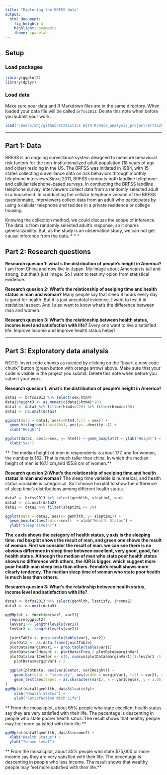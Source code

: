 ```yaml
---
title: "Exploring the BRFSS data"
output: 
  html_document: 
    fig_height: 4
    highlight: pygments
    theme: spacelab
---
```


## Setup

### Load packages

```r
library(ggplot2)
library(dplyr)
```

### Load data

Make sure your data and R Markdown files are in the same directory. When loaded
your data file will be called `brfss2013`. Delete this note when before you submit 
your work. 

```r
load("/Users/xbj/github/Statistics With R/Data_analysis_project/brfss2013.RData")
```



* * *

## Part 1: Data
BRFSS is an ongoing surveillance system designed to measure behavioral risk factors for the non-institutionalized adult population (18 years of age and older) residing in the US. The BRFSS was initiated in 1984, with 15 states collecting surveillance data on risk behaviors through monthly telephone interviews.Since 2011, BRFSS conducts both landline telephone- and cellular telephone-based surveys. In conducting the BRFSS landline telephone survey, interviewers collect data from a randomly selected adult in a household. In conducting the cellular telephone version of the BRFSS questionnaire, interviewers collect data from an adult who participates by using a cellular telephone and resides in a private residence or college housing.

Knowing the collection method, we could discuss the scope of inference. The data is from randomly selected adult's response, so it shares generalizability. But, as the study is an observation study, we can not get causal inference from the data.
* * *

## Part 2: Research questions

**Research quesion 1: what's the distribution of people's height in America?**
I am from China and now live in Japan. My image about American is tall and strong, but that's just image. So I want to test my opion from statistical evidence.

**Research quesion 2: What's the relationship of seelping time and health status in man and woman?**
Many people say that sleep 8 hours every day is good for health. But it is just anecdotal evidence. I want to test it in statistical aspect. And I also want to know what's the difference between man and women.

**Research quesion 3: What's the relationship between health status, income level and satisfaction with life?**
Every one want to live a satisfied life. Improve income and improve health status helps?


* * *

## Part 3: Exploratory data analysis

NOTE: Insert code chunks as needed by clicking on the "Insert a new code chunk" 
button (green button with orange arrow) above. Make sure that your code is visible
in the project you submit. Delete this note when before you submit your work.

**Research quesion 1: what's the distribution of people's height in America?**

```r
data1 <- brfss2013 %>% select(sex,htm4)
data1$height3 <- as.numeric(data1$htm4)*100
data1 <- data1 %>% filter(htm4<=220) %>% filter(htm4>=100)
data1 <- na.omit(data1) 
```
```r
ggplot(data = data1, aes(x=htm4,fill = sex)) + 
  geom_histogram(binwidth=1, aes(y=..density..)) +
  xlab("Height")
```

```r
ggplot(data1, aes(x=sex, y= htm4)) + geom_boxplot() + ylab("Height") +
  xlab("Sex")
```

** The median height of men in respondents is about 177, and for women, the number is 162. That is much taller than china. In which the median height of men is 167.1 cm,and 155.8 cm of women.**

**Research quesion 2:What's the relationship of seelping time and health status in man and woman?**
The sleep time variable is numerical, and health status varaiable is categorical. So I choose boxplot to show the difference of sleep time's distributions among different health status.
```r
data2 <- brfss2013 %>% select(genhlth, sleptim1, sex)
data2 <- na.omit(data2)
data2 <- data2 %>% filter(sleptim1 <= 24)
```

```r
ggplot(data = data2, aes(x= genhlth, y= sleptim1)) + 
  geom_boxplot(aes(color=sex))  + xlab("Health Status") +
  ylab("Sleep Time(h)")
```

**The x axis shows the category of health status, y axis is the sleeping time. red boxplot shows the result of man, and green one shows the result of woman. First we consider the result of man. we can see there is no obvious difference in sleep time between excellent, very good, good, fair health status. Although the median of man who state poor health status shows no difference with others, the IQR is bigger. which suggest more poor health man sleep less than others. Female's result shows more clearly tendency. The median sleep time of woman who state poor health is much less than others.**



**Research quesion 3: What's the relatinship between health status, income level and satisfaction with life?**

```r
data3 <- brfss2013 %>% select(genhlth, lsatisfy, income2)
data3 <- na.omit(data3)
```
```r
ggMMplot <- function(var1, var2){
  require(ggplot2)
  levVar1 <- length(levels(var1))
  levVar2 <- length(levels(var2))
  
  jointTable <- prop.table(table(var1, var2))
  plotData <- as.data.frame(jointTable)
  plotData$marginVar1 <- prop.table(table(var1))
  plotData$var2Height <- plotData$Freq / plotData$marginVar1
  plotData$var1Center <- c(0, cumsum(plotData$marginVar1)[1:levVar1 -1]) +
    plotData$marginVar1 / 2
  
  ggplot(plotData, aes(var1Center, var2Height)) +
    geom_bar(stat = "identity", aes(width = marginVar1, fill = var2), col = "White") +
    geom_text(aes(label = as.character(var1), x = var1Center, y = 1.05), size = 4) 
}
ggMMplot(data3$genhlth, data3$lsatisfy)+ 
    xlab("Health Status") +
    ylab("Satisfaction With Life")

```
** From the mosaicplot, about 65% people who state excellent health status say they are very satisfied with their life. The pecentage is descenting in people who state poorer health satus. The result shows that healthy people may feel more satisfied with their life.**

```r
ggMMplot(data3$genhlth, data3$income2) +
  xlab("Health Status") +
  ylab("Income Level")
```
** From the mosaicplot, about 35% people who state $75,000 or more income say they are very satisfied with their life. The pecentage is descenting in people who less income. The result shows that wealthy people may feel more satisfied with their life.**









